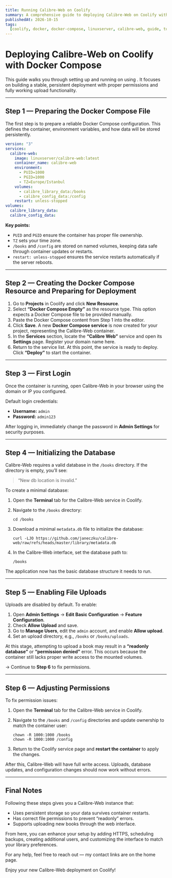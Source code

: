 ```yaml
---
title: Running Calibre-Web on Coolify
summary: A comprehensive guide to deploying Calibre-Web on Coolify with Docker Compose and persistent storage
publishedAt: 2026-10-15
tags:
  [coolify, docker, docker-compose, linuxserver, calibre-web, guide, tutorial]
---
```


# Deploying Calibre-Web on Coolify with Docker Compose

This guide walks you through setting up and running on using . It focuses on building a stable, persistent deployment with proper permissions and fully working upload functionality.

---

## Step 1 — Preparing the Docker Compose File

The first step is to prepare a reliable Docker Compose configuration. This defines the container, environment variables, and how data will be stored persistently.

```yaml
version: "3"
services:
  calibre-web:
    image: linuxserver/calibre-web:latest
    container_name: calibre-web
    environment:
      - PUID=1000
      - PGID=1000
      - TZ=Europe/Istanbul
    volumes:
      - calibre_library_data:/books
      - calibre_config_data:/config
    restart: unless-stopped
volumes:
  calibre_library_data:
  calibre_config_data:
```

**Key points:**

- `PUID` and `PGID` ensure the container has proper file ownership.
- `TZ` sets your time zone.
- `/books` and `/config` are stored on named volumes, keeping data safe through container updates or restarts.
- `restart: unless-stopped` ensures the service restarts automatically if the server reboots.

---

## Step 2 — Creating the Docker Compose Resource and Preparing for Deployment

1. Go to **Projects** in Coolify and click **New Resource**.
2. Select **“Docker Compose Empty”** as the resource type. This option expects a Docker Compose file to be provided manually.
3. Paste the Docker Compose content from Step 1 into the editor.
4. Click **Save**. A new **Docker Compose service** is now created for your project, representing the Calibre-Web container.
5. In the **Services** section, locate the **“Calibre Web”** service and open its **Settings** page. Register your domain name here.
6. Return to the service list. At this point, the service is ready to deploy. Click **“Deploy”** to start the container.

---

## Step 3 — First Login

Once the container is running, open Calibre-Web in your browser using the domain or IP you configured.

Default login credentials:

- **Username:** `admin`
- **Password:** `admin123`

After logging in, immediately change the password in **Admin Settings** for security purposes.

---

## Step 4 — Initializing the Database

Calibre-Web requires a valid database in the `/books` directory. If the directory is empty, you’ll see:

> “New db location is invalid.”

To create a minimal database:

1. Open the **Terminal** tab for the Calibre-Web service in Coolify.
2. Navigate to the `/books` directory:

   ```
   cd /books
   ```

3. Download a minimal `metadata.db` file to initialize the database:

   ```
   curl -LJO https://github.com/janeczku/calibre-web/raw/refs/heads/master/library/metadata.db
   ```

4. In the Calibre-Web interface, set the database path to:

   ```
   /books
   ```

The application now has the basic database structure it needs to run.

---

## Step 5 — Enabling File Uploads

Uploads are disabled by default. To enable:

1. Open **Admin Settings** → **Edit Basic Configuration** → **Feature Configuration**.
2. Check **Allow Upload** and save.
3. Go to **Manage Users**, edit the `admin` account, and enable **Allow upload**.
4. Set an upload directory, e.g., `/books` or `/books/uploads`.

At this stage, attempting to upload a book may result in a **“readonly database”** or **“permission denied”** error. This occurs because the container still lacks proper write access to the mounted volumes.

→ Continue to **Step 6** to fix permissions.

---

## Step 6 — Adjusting Permissions

To fix permission issues:

1. Open the **Terminal** tab for the Calibre-Web service in Coolify.
2. Navigate to the `/books` and `/config` directories and update ownership to match the container user:

   ```
   chown -R 1000:1000 /books
   chown -R 1000:1000 /config
   ```

3. Return to the Coolify service page and **restart the container** to apply the changes.

After this, Calibre-Web will have full write access. Uploads, database updates, and configuration changes should now work without errors.

---

## Final Notes

Following these steps gives you a Calibre-Web instance that:

- Uses persistent storage so your data survives container restarts.
- Has correct file permissions to prevent “readonly” errors.
- Supports uploading new books through the web interface.

From here, you can enhance your setup by adding HTTPS, scheduling backups, creating additional users, and customizing the interface to match your library preferences.

For any help, feel free to reach out — my contact links are on the home page.

Enjoy your new Calibre-Web deployment on Coolify!
